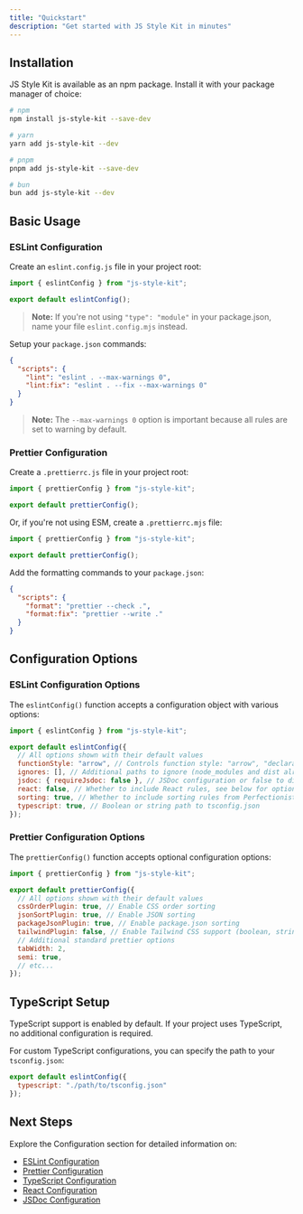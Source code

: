 ```yaml
---
title: "Quickstart"
description: "Get started with JS Style Kit in minutes"
---
```


## Installation

JS Style Kit is available as an npm package. Install it with your package manager of choice:

```bash
# npm
npm install js-style-kit --save-dev

# yarn
yarn add js-style-kit --dev

# pnpm
pnpm add js-style-kit --save-dev

# bun
bun add js-style-kit --dev
```

## Basic Usage

### ESLint Configuration

Create an `eslint.config.js` file in your project root:

```js
import { eslintConfig } from "js-style-kit";

export default eslintConfig();
```

> **Note:** If you're not using `"type": "module"` in your package.json, name your file `eslint.config.mjs` instead.

Setup your `package.json` commands:

```json
{
  "scripts": {
    "lint": "eslint . --max-warnings 0",
    "lint:fix": "eslint . --fix --max-warnings 0"
  }
}
```

> **Note:** The `--max-warnings 0` option is important because all rules are set to warning by default.

### Prettier Configuration

Create a `.prettierrc.js` file in your project root:

```js
import { prettierConfig } from "js-style-kit";

export default prettierConfig();
```

Or, if you're not using ESM, create a `.prettierrc.mjs` file:

```js
import { prettierConfig } from "js-style-kit";

export default prettierConfig();
```

Add the formatting commands to your `package.json`:

```json
{
  "scripts": {
    "format": "prettier --check .",
    "format:fix": "prettier --write ."
  }
}
```

## Configuration Options

### ESLint Configuration Options

The `eslintConfig()` function accepts a configuration object with various options:

```js
import { eslintConfig } from "js-style-kit";

export default eslintConfig({
  // All options shown with their default values
  functionStyle: "arrow", // Controls function style: "arrow", "declaration", "expression", or "off"
  ignores: [], // Additional paths to ignore (node_modules and dist already excluded)
  jsdoc: { requireJsdoc: false }, // JSDoc configuration or false to disable
  react: false, // Whether to include React rules, see below for options
  sorting: true, // Whether to include sorting rules from Perfectionist
  typescript: true, // Boolean or string path to tsconfig.json
});
```

### Prettier Configuration Options

The `prettierConfig()` function accepts optional configuration options:

```js
import { prettierConfig } from "js-style-kit";

export default prettierConfig({
  // All options shown with their default values
  cssOrderPlugin: true, // Enable CSS order sorting
  jsonSortPlugin: true, // Enable JSON sorting
  packageJsonPlugin: true, // Enable package.json sorting
  tailwindPlugin: false, // Enable Tailwind CSS support (boolean, string[], or object)
  // Additional standard prettier options
  tabWidth: 2,
  semi: true,
  // etc...
});
```

## TypeScript Setup

TypeScript support is enabled by default. If your project uses TypeScript, no additional configuration is required.

For custom TypeScript configurations, you can specify the path to your `tsconfig.json`:

```js
export default eslintConfig({
  typescript: "./path/to/tsconfig.json"
});
```

## Next Steps

Explore the Configuration section for detailed information on:

- [ESLint Configuration](/essentials/eslint-config)
- [Prettier Configuration](/essentials/prettier-config)
- [TypeScript Configuration](/essentials/typescript-config)
- [React Configuration](/essentials/react-config)
- [JSDoc Configuration](/essentials/jsdoc-config)
